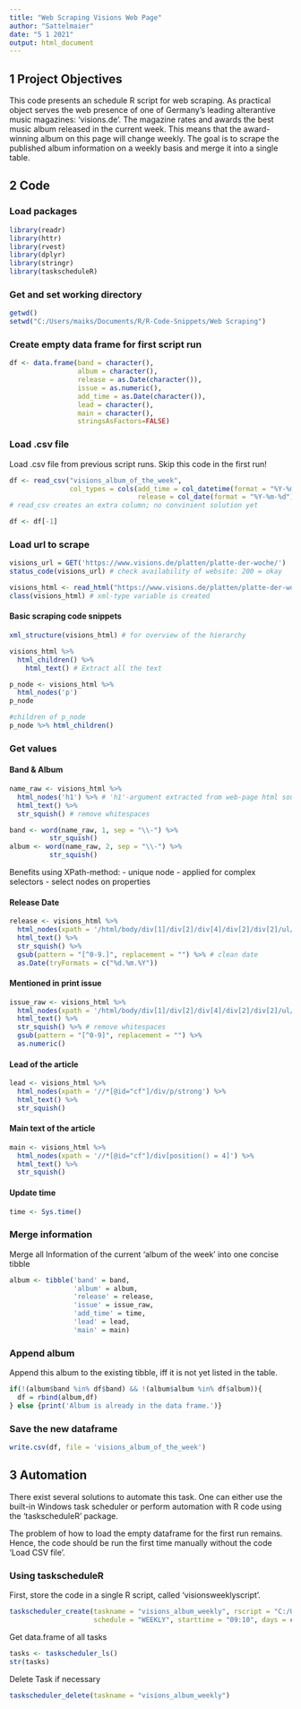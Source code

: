 ```yaml
---
title: "Web Scraping Visions Web Page"
author: "Sattelmaier"
date: "5 1 2021"
output: html_document
---
```

## 1 Project Objectives

This code presents an schedule R script for web scraping. As practical object serves the web presence of one of Germany's leading alterantive music magazines: 'visions.de'. The magazine rates and awards the best music album released in the current week. This means that the award-winning album on this page will change weekly. The goal is to scrape the published album information on a weekly basis and merge it into a single table. 

## 2 Code

### Load packages
```r
library(readr)
library(httr)
library(rvest)
library(dplyr)
library(stringr)
library(taskscheduleR)
```

### Get and set working directory
```r
getwd()
setwd("C:/Users/maiks/Documents/R/R-Code-Snippets/Web Scraping")
```

### Create empty data frame for first script run
```r
df <- data.frame(band = character(),
                 album = character(),
                 release = as.Date(character()),
                 issue = as.numeric(),
                 add_time = as.Date(character()),
                 lead = character(),
                 main = character(),
                 stringsAsFactors=FALSE)
```

### Load .csv file 
Load .csv file from previous script runs.
Skip this code in the first run!
```r
df <- read_csv("visions_album_of_the_week", 
               col_types = cols(add_time = col_datetime(format = "%Y-%m-%d %H:%M:%S"),
                                release = col_date(format = "%Y-%m-%d"))) 
# read_csv creates an extra column; no convinient solution yet

df <- df[-1]
```
### Load url to scrape
```r
visions_url = GET('https://www.visions.de/platten/platte-der-woche/')
status_code(visions_url) # check availability of website: 200 = okay

visions_html <- read_html("https://www.visions.de/platten/platte-der-woche/") # 
class(visions_html) # xml-type variable is created
```

#### Basic scraping code snippets
```r
xml_structure(visions_html) # for overview of the hierarchy
```

```r
visions_html %>%
  html_children() %>%
    html_text() # Extract all the text
```

```r
p_node <- visions_html %>%
  html_nodes('p')
p_node
```

```r
#children of p_node
p_node %>% html_children()
```

### Get values

#### Band & Album
```r
name_raw <- visions_html %>% 
  html_nodes('h1') %>% # 'h1'-argument extracted from web-page html source code; using css method
  html_text() %>%
  str_squish() # remove whitespaces

band <- word(name_raw, 1, sep = "\\-") %>%
          str_squish()
album <- word(name_raw, 2, sep = "\\-") %>%
          str_squish() 
```

Benefits using XPath-method:
- unique node
- applied for complex selectors
- select nodes on properties 

#### Release Date
```r
release <- visions_html %>% 
  html_nodes(xpath = '/html/body/div[1]/div[2]/div[4]/div[2]/div[2]/ul/li[1]') %>%  
  html_text() %>%
  str_squish() %>%
  gsub(pattern = "[^0-9.]", replacement = "") %>% # clean date
  as.Date(tryFormats = c("%d.%m.%Y"))
```

#### Mentioned in print issue
```r
issue_raw <- visions_html %>% 
  html_nodes(xpath = '/html/body/div[1]/div[2]/div[4]/div[2]/div[2]/ul/li[3]') %>%
  html_text() %>%
  str_squish() %>% # remove whitespaces
  gsub(pattern = "[^0-9]", replacement = "") %>%
  as.numeric()
```

#### Lead of the article
```r
lead <- visions_html %>% 
  html_nodes(xpath = '//*[@id="cf"]/div/p/strong') %>% 
  html_text() %>%
  str_squish()
```

#### Main text of the article
```r
main <- visions_html %>% 
  html_nodes(xpath = '//*[@id="cf"]/div[position() = 4]') %>% 
  html_text() %>%
  str_squish()
```

#### Update time
```r
time <- Sys.time()
```

### Merge information
Merge all Information of the current 'album of the week' into one concise tibble
```r
album <- tibble('band' = band,
                'album' = album,
                'release' = release, 
                'issue' = issue_raw, 
                'add_time' = time,
                'lead' = lead, 
                'main' = main)
```

### Append album 
Append this album to the existing tibble, iff it is not yet listed in the table.
```r
if(!(album$band %in% df$band) && !(album$album %in% df$album)){
  df = rbind(album,df)
} else {print('Album is already in the data frame.')}
```

### Save the new dataframe
```r
write.csv(df, file = 'visions_album_of_the_week')
```

## 3 Automation 

There exist several solutions to automate this task. One can either use the built-in Windows task scheduler or perform automation with R code using the 'taskscheduleR' package.

The problem of how to load the empty dataframe for the first run remains. Hence, the code should be run the first time manually without the code 'Load CSV file'.

### Using taskscheduleR

First, store the code in a single R script, called 'visionsweeklyscript'. 

```r
taskscheduler_create(taskname = "visions_album_weekly", rscript = "C:/Users/maiks/Documents/R/R-Code-Snippets/Web Scraping/visionsweeklyscript.R", 
                     schedule = "WEEKLY", starttime = "09:10", days = c('WED', 'SAT'))
```

Get data.frame of all tasks
```r
tasks <- taskscheduler_ls()
str(tasks)
```

Delete Task if necessary
```r
taskscheduler_delete(taskname = "visions_album_weekly")
```

